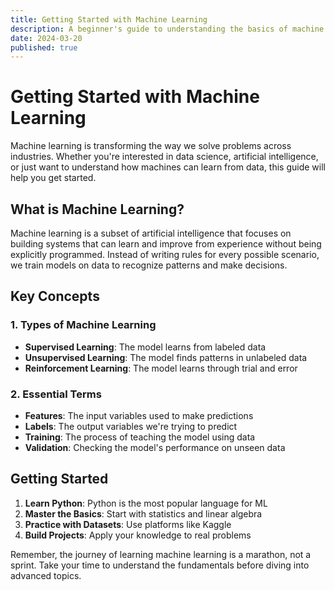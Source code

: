 ```yaml
---
title: Getting Started with Machine Learning
description: A beginner's guide to understanding the basics of machine learning, key concepts, and how to start your journey.
date: 2024-03-20
published: true
---
```


# Getting Started with Machine Learning

Machine learning is transforming the way we solve problems across industries. Whether you're interested in data science, artificial intelligence, or just want to understand how machines can learn from data, this guide will help you get started.

## What is Machine Learning?

Machine learning is a subset of artificial intelligence that focuses on building systems that can learn and improve from experience without being explicitly programmed. Instead of writing rules for every possible scenario, we train models on data to recognize patterns and make decisions.

## Key Concepts

### 1. Types of Machine Learning

- **Supervised Learning**: The model learns from labeled data
- **Unsupervised Learning**: The model finds patterns in unlabeled data
- **Reinforcement Learning**: The model learns through trial and error

### 2. Essential Terms

- **Features**: The input variables used to make predictions
- **Labels**: The output variables we're trying to predict
- **Training**: The process of teaching the model using data
- **Validation**: Checking the model's performance on unseen data

## Getting Started

1. **Learn Python**: Python is the most popular language for ML
2. **Master the Basics**: Start with statistics and linear algebra
3. **Practice with Datasets**: Use platforms like Kaggle
4. **Build Projects**: Apply your knowledge to real problems

Remember, the journey of learning machine learning is a marathon, not a sprint. Take your time to understand the fundamentals before diving into advanced topics. 